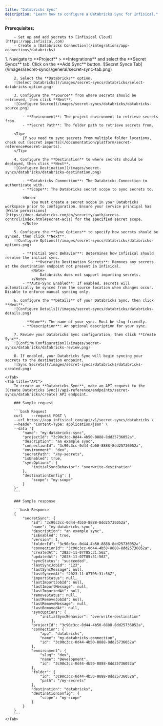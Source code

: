 ```yaml
---
title: "Databricks Sync"
description: "Learn how to configure a Databricks Sync for Infisical."
---
```


**Prerequisites:**

        - Set up and add secrets to [Infisical Cloud](https://app.infisical.com)
        - Create a [Databricks Connection](/integrations/app-connections/databricks)

<Tabs>
    <Tab title="Infisical UI">
        1. Navigate to **Project** > **Integrations** and select the **Secret Syncs** tab. Click on the **Add Sync** button.
        ![Secret Syncs Tab](/images/secret-syncs/general/secret-sync-tab.png)

        2. Select the **Databricks** option.
        ![Select Databricks](/images/secret-syncs/databricks/select-databricks-option.png)

        3. Configure the **Source** from where secrets should be retrieved, then click **Next**.
        ![Configure Source](/images/secret-syncs/databricks/databricks-source.png)

            - **Environment**: The project environment to retrieve secrets from.
            - **Secret Path**: The folder path to retrieve secrets from.

        <Tip>
            If you need to sync secrets from multiple folder locations, check out [secret imports](/documentation/platform/secret-reference#secret-imports).
        </Tip>

        4. Configure the **Destination** to where secrets should be deployed, then click **Next**.
        ![Configure Destination](/images/secret-syncs/databricks/databricks-destination.png)

            - **Databricks Connection**: The Databricks Connection to authenticate with.
            - **Scope**: The Databricks secret scope to sync secrets to.

            <Note>
                You must create a secret scope in your Databricks workspace prior to configuration. Ensure your service principal has [Write permissions](https://docs.databricks.com/en/security/auth/access-control/index.html#secret-acls) for the specified secret scope.
            </Note>

        5. Configure the **Sync Options** to specify how secrets should be synced, then click **Next**.
        ![Configure Options](/images/secret-syncs/databricks/databricks-options.png)

            - **Initial Sync Behavior**: Determines how Infisical should resolve the initial sync.
                - **Overwrite Destination Secrets**: Removes any secrets at the destination endpoint not present in Infisical.
                <Note>
                    Databricks does not support importing secrets.
                </Note>
            - **Auto-Sync Enabled**: If enabled, secrets will automatically be synced from the source location when changes occur. Disable to enforce manual syncing only.

        6. Configure the **Details** of your Databricks Sync, then click **Next**.
        ![Configure Details](/images/secret-syncs/databricks/databricks-details.png)

            - **Name**: The name of your sync. Must be slug-friendly.
            - **Description**: An optional description for your sync.

        7. Review your Databricks Sync configuration, then click **Create Sync**.
        ![Confirm Configuration](/images/secret-syncs/databricks/databricks-review.png)

        8. If enabled, your Databricks Sync will begin syncing your secrets to the destination endpoint.
        ![Sync Secrets](/images/secret-syncs/databricks/databricks-created.png)

    </Tab>
    <Tab title="API">
        To create an **Databricks Sync**, make an API request to the [Create Databricks Sync](/api-reference/endpoints/secret-syncs/databricks/create) API endpoint.

        ### Sample request

        ```bash Request
        curl    --request POST \
        --url https://app.infisical.com/api/v1/secret-syncs/databricks \
        --header 'Content-Type: application/json' \
        --data '{
            "name": "my-databricks-sync",
            "projectId": "3c90c3cc-0d44-4b50-8888-8dd25736052a",
            "description": "an example sync",
            "connectionId": "3c90c3cc-0d44-4b50-8888-8dd25736052a",
            "environment": "dev",
            "secretPath": "/my-secrets",
            "isEnabled": true,
            "syncOptions": {
                "initialSyncBehavior": "overwrite-destination"
            },
            "destinationConfig": {
                "scope": "my-scope"
            }
        }'
        ```

        ### Sample response

        ```bash Response
        {
            "secretSync": {
                "id": "3c90c3cc-0d44-4b50-8888-8dd25736052a",
                "name": "my-databricks-sync",
                "description": "an example sync",
                "isEnabled": true,
                "version": 1,
                "folderId": "3c90c3cc-0d44-4b50-8888-8dd25736052a",
                "connectionId": "3c90c3cc-0d44-4b50-8888-8dd25736052a",
                "createdAt": "2023-11-07T05:31:56Z",
                "updatedAt": "2023-11-07T05:31:56Z",
                "syncStatus": "succeeded",
                "lastSyncJobId": "123",
                "lastSyncMessage": null,
                "lastSyncedAt": "2023-11-07T05:31:56Z",
                "importStatus": null,
                "lastImportJobId": null,
                "lastImportMessage": null,
                "lastImportedAt": null,
                "removeStatus": null,
                "lastRemoveJobId": null,
                "lastRemoveMessage": null,
                "lastRemovedAt": null,
                "syncOptions": {
                    "initialSyncBehavior": "overwrite-destination"
                },
                "projectId": "3c90c3cc-0d44-4b50-8888-8dd25736052a",
                "connection": {
                    "app": "databricks",
                    "name": "my-databricks-connection",
                    "id": "3c90c3cc-0d44-4b50-8888-8dd25736052a"
                },
                "environment": {
                    "slug": "dev",
                    "name": "Development",
                    "id": "3c90c3cc-0d44-4b50-8888-8dd25736052a"
                },
                "folder": {
                    "id": "3c90c3cc-0d44-4b50-8888-8dd25736052a",
                    "path": "/my-secrets"
                },
                "destination": "databricks",
                "destinationConfig": {
                    "scope": "my-scope"
                }
            }
        }
        ```
    </Tab>
</Tabs>
